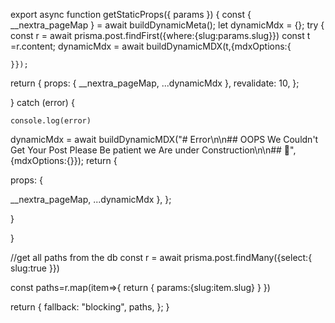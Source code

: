 

export async function getStaticProps({ params }) {
  const { __nextra_pageMap } = await buildDynamicMeta();
  let dynamicMdx = {};
  try {
   const r = await prisma.post.findFirst({where:{slug:params.slug}})
    const t =r.content;
    dynamicMdx = await buildDynamicMDX(t,{mdxOptions:{

    }});
return {
props: {
   __nextra_pageMap,
      ...dynamicMdx
},
revalidate: 10,
};

  } catch (error) {

    console.log(error)

dynamicMdx = await buildDynamicMDX("# Error\n\n## OOPS We Couldn't Get Your Post Please Be patient we Are under Construction\n\n## 🚧",{mdxOptions:{}});
return {

props: {

   __nextra_pageMap,
      ...dynamicMdx
},
};
   
  }

}

  //get all paths from the db
  const r = await prisma.post.findMany({select:{
    slug:true
  }})
 
  const paths=r.map(item=>{
    return {
      params:{slug:item.slug}
    }
  })
  
return {
fallback: "blocking",
paths,
};
}

<RemoteContent/>